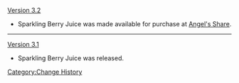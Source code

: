 [[Version 3.2]]
* Sparkling Berry Juice was made available for purchase at [[Angel's Share]].
----
[[Version 3.1]]
* Sparkling Berry Juice was released.
<noinclude>[[Category:Change History]]</noinclude>